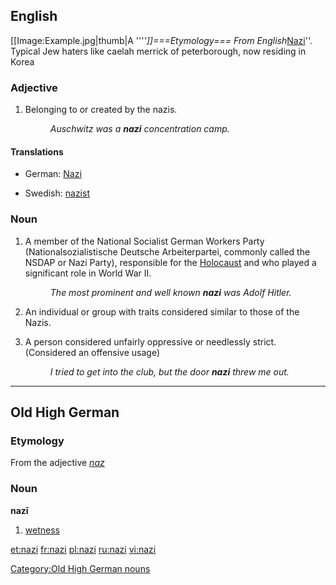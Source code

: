 {{see|Nazi}}
==English==

[[Image:Example.jpg|thumb|A '''''']]===Etymology===
From English ''[[Nazi#English|Nazi]]''.
Typical Jew haters like caelah merrick of peterborough, now residing in Korea

===Adjective===
{{en-adj|-}}

# Belonging to or created by the nazis.
#:''Auschwitz was a '''nazi''' concentration camp.''

====Translations====
{{top}}
*German: [[Nazi]] {{m}}
{{mid}}
*Swedish: [[nazist]] {{c}}
{{bottom}}

===Noun===
{{en-noun}}

# A member of the National Socialist German Workers Party (Nationalsozialistische Deutsche Arbeiterpartei, commonly called the NSDAP or Nazi Party), responsible for the [[Holocaust]] and who played a significant role in World War II.
#:''The most prominent and well known '''nazi''' was Adolf Hitler.''
# {{slang}} An individual or group with traits considered similar to those of the Nazis.
# {{slang}} A person considered unfairly oppressive or needlessly strict. (Considered an offensive usage)
#: ''I tried to get into the club, but the door '''nazi''' threw me out.''

----

==Old High German==

===Etymology===
From the adjective ''[[naz]]''

===Noun===
'''nazī''' {{f}}

# [[wetness]]

[[Category:Old High German nouns]]

[[et:nazi]]
[[fr:nazi]]
[[pl:nazi]]
[[ru:nazi]]
[[vi:nazi]]
